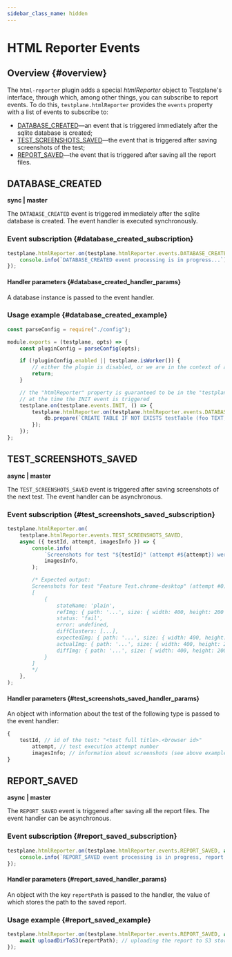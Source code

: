 ```yaml
---
sidebar_class_name: hidden
---
```


# HTML Reporter Events

## Overview {#overview}

The `html-reporter` plugin adds a special _htmlReporter_ object to Testplane's interface, through which, among other things, you can subscribe to report events. To do this, `testplane.htmlReporter` provides the `events` property with a list of events to subscribe to:

-   [DATABASE_CREATED](#database_created)—an event that is triggered immediately after the sqlite database is created;
-   [TEST_SCREENSHOTS_SAVED](#test_screenshots_saved)—the event that is triggered after saving screenshots of the test;
-   [REPORT_SAVED](#report_saved)—the event that is triggered after saving all the report files.

## DATABASE_CREATED

**sync | master**

The `DATABASE_CREATED` event is triggered immediately after the sqlite database is created. The event handler is executed synchronously.

### Event subscription {#database_created_subscription}

```javascript
testplane.htmlReporter.on(testplane.htmlReporter.events.DATABASE_CREATED, db => {
    console.info(`DATABASE_CREATED event processing is in progress...`);
});
```

#### Handler parameters {#database_created_handler_params}

A database instance is passed to the event handler.

### Usage example {#database_created_example}

```javascript
const parseConfig = require("./config");

module.exports = (testplane, opts) => {
    const pluginConfig = parseConfig(opts);

    if (!pluginConfig.enabled || testplane.isWorker()) {
        // either the plugin is disabled, or we are in the context of a worker – we leave
        return;
    }

    // the "htmlReporter" property is guaranteed to be in the "testplane" object
    // at the time the INIT event is triggered
    testplane.on(testplane.events.INIT, () => {
        testplane.htmlReporter.on(testplane.htmlReporter.events.DATABASE_CREATED, db => {
            db.prepare(`CREATE TABLE IF NOT EXISTS testTable (foo TEXT, bar TEXT)`).run();
        });
    });
};
```

## TEST_SCREENSHOTS_SAVED

**async | master**

The `TEST_SCREENSHOTS_SAVED` event is triggered after saving screenshots of the next test. The event handler can be asynchronous.

### Event subscription {#test_screenshots_saved_subscription}

```javascript
testplane.htmlReporter.on(
    testplane.htmlReporter.events.TEST_SCREENSHOTS_SAVED,
    async ({ testId, attempt, imagesInfo }) => {
        console.info(
            `Screenshots for test "${testId}" (attempt #${attempt}) were saved:`,
            imagesInfo,
        );

        /* Expected output:
        Screenshots for test "Feature Test.chrome-desktop" (attempt #0) were saved:
        [
            {
                stateName: 'plain',
                refImg: { path: '...', size: { width: 400, height: 200 } },
                status: 'fail',
                error: undefined,
                diffClusters: [...],
                expectedImg: { path: '...', size: { width: 400, height: 200 } }
                actualImg: { path: '...', size: { width: 400, height: 200 } }
                diffImg: { path: '...', size: { width: 400, height: 200 } }
            }
        ]
        */
    },
);
```

#### Handler parameters {#test_screenshots_saved_handler_params}

An object with information about the test of the following type is passed to the event handler:

```javascript
{
    testId, // id of the test: "<test full title>.<browser id>"
        attempt, // test execution attempt number
        imagesInfo; // information about screenshots (see above example of event subscription)
}
```

## REPORT_SAVED

**async | master**

The `REPORT_SAVED` event is triggered after saving all the report files. The event handler can be asynchronous.

### Event subscription {#report_saved_subscription}

```javascript
testplane.htmlReporter.on(testplane.htmlReporter.events.REPORT_SAVED, async ({ reportPath }) => {
    console.info(`REPORT_SAVED event processing is in progress, report path = ${reportPath}...`);
});
```

#### Handler parameters {#report_saved_handler_params}

An object with the key `reportPath` is passed to the handler, the value of which stores the path to the saved report.

### Usage example {#report_saved_example}

```javascript
testplane.htmlReporter.on(testplane.htmlReporter.events.REPORT_SAVED, async ({ reportPath }) => {
    await uploadDirToS3(reportPath); // uploading the report to S3 storage
});
```
